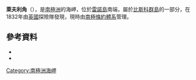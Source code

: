 {{coord|65|52|S|66|11|W|source:GNIS|display=title}}

'''萊夫利角'''（{{lang-en|Lively Point}}），是[[南極洲|南極洲]]的海岬，位於[[雷諾島|雷諾島]]南端，屬於[[比斯科群島|比斯科群島]]的一部分，在1832年由[[英國|英國]]探險隊發現，現時由[[南極條約體系|南極條約體系]]管理。

==參考資料==
*{{cite gnis | type = antarid | id = 8924| name = Lively Point | accessdate = 2013-06-25}}
*{{usgs-gazetteer|id=8924}}

{{DEFAULTSORT:Lively Point}}
[[Category:南極洲海岬|Category:南極洲海岬]]


{{Biscoes-geo-stub}}
